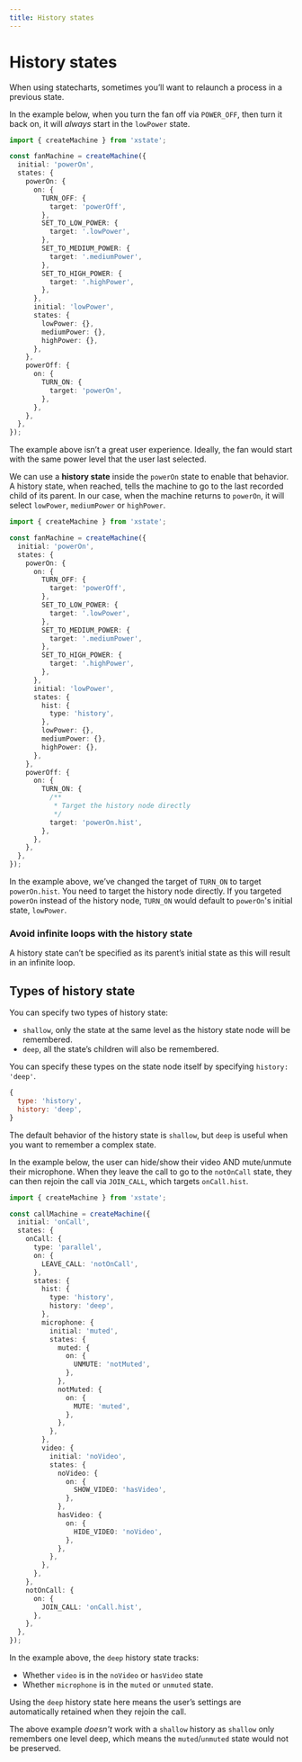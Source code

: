 ```yaml
---
title: History states
---
```


# History states

<!-- deps: ["hierarchical-states","transitions-and-events","targeting-children","targeting-children-of-siblings"] -->

When using statecharts, sometimes you’ll want to relaunch a process in a previous state.

In the example below, when you turn the fan off via `POWER_OFF`, then turn it back on, it will _always_ start in the `lowPower` state.

```ts twoslash
import { createMachine } from 'xstate';

const fanMachine = createMachine({
  initial: 'powerOn',
  states: {
    powerOn: {
      on: {
        TURN_OFF: {
          target: 'powerOff',
        },
        SET_TO_LOW_POWER: {
          target: '.lowPower',
        },
        SET_TO_MEDIUM_POWER: {
          target: '.mediumPower',
        },
        SET_TO_HIGH_POWER: {
          target: '.highPower',
        },
      },
      initial: 'lowPower',
      states: {
        lowPower: {},
        mediumPower: {},
        highPower: {},
      },
    },
    powerOff: {
      on: {
        TURN_ON: {
          target: 'powerOn',
        },
      },
    },
  },
});
```

The example above isn’t a great user experience. Ideally, the fan would start with the same power level that the user last selected.

We can use a **history state** inside the `powerOn` state to enable that behavior. A history state, when reached, tells the machine to go to the last recorded child of its parent. In our case, when the machine returns to `powerOn`, it will select `lowPower`, `mediumPower` or `highPower`.

```ts twoslash {23-25, 33-38}
import { createMachine } from 'xstate';

const fanMachine = createMachine({
  initial: 'powerOn',
  states: {
    powerOn: {
      on: {
        TURN_OFF: {
          target: 'powerOff',
        },
        SET_TO_LOW_POWER: {
          target: '.lowPower',
        },
        SET_TO_MEDIUM_POWER: {
          target: '.mediumPower',
        },
        SET_TO_HIGH_POWER: {
          target: '.highPower',
        },
      },
      initial: 'lowPower',
      states: {
        hist: {
          type: 'history',
        },
        lowPower: {},
        mediumPower: {},
        highPower: {},
      },
    },
    powerOff: {
      on: {
        TURN_ON: {
          /**
           * Target the history node directly
           */
          target: 'powerOn.hist',
        },
      },
    },
  },
});
```

In the example above, we’ve changed the target of `TURN_ON` to target `powerOn.hist`. You need to target the history node directly. If you targeted `powerOn` instead of the history node, `TURN_ON` would default to `powerOn`'s initial state, `lowPower`.

### Avoid infinite loops with the history state

A history state can’t be specified as its parent’s initial state as this will result in an infinite loop.

## Types of history state

<!-- deps: ["history-states", "parallel-states"] -->

You can specify two types of history state:

- `shallow`, only the state at the same level as the history state node will be remembered.
- `deep`, all the state’s children will also be remembered.

You can specify these types on the state node itself by specifying `history: 'deep'`.

```js
{
  type: 'history',
  history: 'deep',
}
```

The default behavior of the history state is `shallow`, but `deep` is useful when you want to remember a complex state.

In the example below, the user can hide/show their video AND mute/unmute their microphone. When they leave the call to go to the `notOnCall` state, they can then rejoin the call via `JOIN_CALL`, which targets `onCall.hist`.

```ts twoslash
import { createMachine } from 'xstate';

const callMachine = createMachine({
  initial: 'onCall',
  states: {
    onCall: {
      type: 'parallel',
      on: {
        LEAVE_CALL: 'notOnCall',
      },
      states: {
        hist: {
          type: 'history',
          history: 'deep',
        },
        microphone: {
          initial: 'muted',
          states: {
            muted: {
              on: {
                UNMUTE: 'notMuted',
              },
            },
            notMuted: {
              on: {
                MUTE: 'muted',
              },
            },
          },
        },
        video: {
          initial: 'noVideo',
          states: {
            noVideo: {
              on: {
                SHOW_VIDEO: 'hasVideo',
              },
            },
            hasVideo: {
              on: {
                HIDE_VIDEO: 'noVideo',
              },
            },
          },
        },
      },
    },
    notOnCall: {
      on: {
        JOIN_CALL: 'onCall.hist',
      },
    },
  },
});
```

In the example above, the `deep` history state tracks:

- Whether `video` is in the `noVideo` or `hasVideo` state
- Whether `microphone` is in the `muted` or `unmuted` state.

Using the `deep` history state here means the user’s settings are automatically retained when they rejoin the call.

The above example _doesn't_ work with a `shallow` history as `shallow` only remembers one level deep, which means the `muted`/`unmuted` state would not be preserved.

